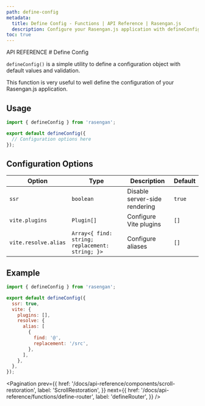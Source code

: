 ```yaml
---
path: define-config
metadata:
  title: Define Config - Functions | API Reference | Rasengan.js
  description: Configure your Rasengan.js application with defineConfig.
toc: true
---
```



<span className="text-[12px] font-mono-regular text-foreground/60">
  API REFERENCE
</span>
# Define Config

`defineConfig()` is a simple utility to define a configuration object with default values and validation.

This function is very useful to well define the configuration of your Rasengan.js application.

## Usage 

```javascript title="rasengan.config.js" showLineNumbers 
import { defineConfig } from 'rasengan';

export default defineConfig({
  // Configuration options here
});
```

## Configuration Options

| Option                      | Type              | Description | Default |
|-----------------------------|-------------------|-------------|---------|
| `ssr`                       | `boolean`         | Disable server-side rendering | `true` |
| `vite.plugins`              | `Plugin[]`        | Configure Vite plugins | `[]` |
| `vite.resolve.alias`        | `Array<{ find: string; replacement: string; }>` | Configure aliases | `[]` |

## Example

```javascript title="rasengan.config.js" showLineNumbers
import { defineConfig } from 'rasengan';

export default defineConfig({
  ssr: true,
  vite: {
    plugins: [],
    resolve: {
      alias: [
        {
          find: '@',
          replacement: '/src',
        },
      ],
    },
  },
});
```

<AlertWithLink 
  title="See more config options in the rasengan.config.js docs"
  link="/docs/api-reference/rasengan-config"
  status='info'
/>

<Pagination 
  prev={{
    href: '/docs/api-reference/components/scroll-restoration',
    label: 'ScrollRestoration',
  }}
  next={{
    href: '/docs/api-reference/functions/define-router',
    label: 'defineRouter',
  }}
/>